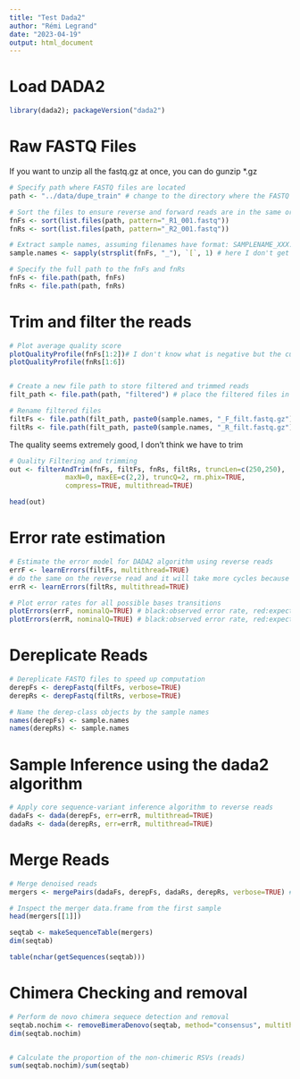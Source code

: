 ```yaml
---
title: "Test Dada2"
author: "Rémi Legrand"
date: "2023-04-19"
output: html_document
---
```



# Load DADA2

```r
library(dada2); packageVersion("dada2")
```

# Raw FASTQ Files

If you want to unzip all the fastq.gz at once, you can do 
gunzip *.gz

```r
# Specify path where FASTQ files are located
path <- "../data/dupe_train" # change to the directory where the FASTQ files are located after unzipping

# Sort the files to ensure reverse and forward reads are in the same order
fnFs <- sort(list.files(path, pattern="_R1_001.fastq"))
fnRs <- sort(list.files(path, pattern="_R2_001.fastq"))

# Extract sample names, assuming filenames have format: SAMPLENAME_XXX.fastq
sample.names <- sapply(strsplit(fnFs, "_"), `[`, 1) # here I don't get the end of the code but it retrieve the name of the samples

# Specify the full path to the fnFs and fnRs
fnFs <- file.path(path, fnFs)
fnRs <- file.path(path, fnRs)
```

# Trim and filter the reads

```r
# Plot average quality score
plotQualityProfile(fnFs[1:2])# I don't know what is negative but the curve is weird
plotQualityProfile(fnRs[1:6])


# Create a new file path to store filtered and trimmed reads
filt_path <- file.path(path, "filtered") # place the filtered files in a "filtered" subdirectory

# Rename filtered files
filtFs <- file.path(filt_path, paste0(sample.names, "_F_filt.fastq.gz"))
filtRs <- file.path(filt_path, paste0(sample.names, "_R_filt.fastq.gz"))
```

The quality seems extremely good, I don't think we have to trim

```r
# Quality Filtering and trimming
out <- filterAndTrim(fnFs, filtFs, fnRs, filtRs, truncLen=c(250,250),
              maxN=0, maxEE=c(2,2), truncQ=2, rm.phix=TRUE,
              compress=TRUE, multithread=TRUE)

head(out)
```

# Error rate estimation

```r
# Estimate the error model for DADA2 algorithm using reverse reads
errF <- learnErrors(filtFs, multithread=TRUE)
# do the same on the reverse read and it will take more cycles because the reverse reads are worse
errR <- learnErrors(filtRs, multithread=TRUE)

# Plot error rates for all possible bases transitions
plotErrors(errF, nominalQ=TRUE) # black:observed error rate, red:expected
plotErrors(errR, nominalQ=TRUE) # black:observed error rate, red:expected
```

# Dereplicate Reads

```r
# Dereplicate FASTQ files to speed up computation
derepFs <- derepFastq(filtFs, verbose=TRUE)
derepRs <- derepFastq(filtRs, verbose=TRUE)

# Name the derep-class objects by the sample names
names(derepFs) <- sample.names
names(derepRs) <- sample.names
```

# Sample Inference using the dada2 algorithm

```r
# Apply core sequence-variant inference algorithm to reverse reads
dadaFs <- dada(derepFs, err=errR, multithread=TRUE)
dadaRs <- dada(derepRs, err=errR, multithread=TRUE)
```

# Merge Reads

```r
# Merge denoised reads
mergers <- mergePairs(dadaFs, derepFs, dadaRs, derepRs, verbose=TRUE) # will only merge perfectly overlapped seq so can addmaxMismatch 1 or 2 if lots of reads are not merging

# Inspect the merger data.frame from the first sample
head(mergers[[1]])

seqtab <- makeSequenceTable(mergers)
dim(seqtab)

table(nchar(getSequences(seqtab)))
```

# Chimera Checking and removal

```r
# Perform de novo chimera sequece detection and removal
seqtab.nochim <- removeBimeraDenovo(seqtab, method="consensus", multithread=TRUE, verbose=TRUE)
dim(seqtab.nochim)


# Calculate the proportion of the non-chimeric RSVs (reads)
sum(seqtab.nochim)/sum(seqtab)
```


